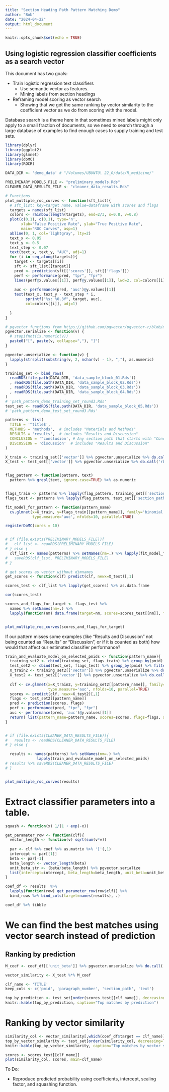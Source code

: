 ```yaml
---
title: "Section Heading Path Pattern Matching Demo"
author: "Bob"
date: "2024-04-22"
output: html_document
---
```


```r
knitr::opts_chunk$set(echo = TRUE)
```

## Using logistic regression classifier coefficients as a search vector

This document has two goals:

* Train logistic regression text classifiers 
  - Use semantic vector as features.
  - Mining labels from section headings
* Reframing model scoring as vector search
  - Showing that we get the same ranking by vector similarity to the coefficient vector as we do from scoring with the model.

Database search is a theme here in that sometimes mined labels might only apply to a small fraction of documents, so we need to search through a large database of examples to find enough cases to supply training and test sets.

```r
library(dplyr)
library(ggplot2)
library(glmnet)
library(doMC)
library(ROCR)

DATA_DIR <- 'demo_data' # "/Volumes/UBUNTU\ 22_0/data/R_medicine/"

PRELIMINARY_MODELS_FILE <- "preliminary_models.Rds"
CLEANER_DATA_RESULTS_FILE <- "cleaner_data_results.Rds"

# Functions
plot_multiple_roc_curves <- function(sft_list){
  # sft_list: key=target name, value=dataframe with scores and flags
  targets = names(sft_list)
  colors <- rainbow(length(targets), end=2/3, s=0.8, v=0.8)
  plot(c(0,1), c(0,1), type='n', 
       xlab="False Positive Rate", ylab="True Positive Rate",
       main="ROC Curves", asp=1)
  abline(0, 1, col='lightgray', lty=2)
  text_x <- 0.95
  text_y <- 0.5
  text_step <- 0.07
  text(text_x, text_y, "AUC", adj=1)
  for (i in seq_along(targets)){
    target <- targets[[i]]
    sft <- sft_list[[target]]
    pred <- prediction(sft[['scores']], sft[['flags']])
    perf <- performance(pred, "tpr", "fpr")
    lines(perf@x.values[[1]], perf@y.values[[1]], lwd=2, col=colors[[i]])
    
    auc <- performance(pred, 'auc')@y.values[[1]]
    text(text_x, text_y - text_step * i, 
         sprintf("%s: %0.3f", target, auc),
         col=colors[[i]], adj=1)
    
  }
}

# pgvector functions from https://github.com/pgvector/pgvector-r/blob/master/dbx/example.R
pgvector.serialize <- function(v) {
  # stopifnot(is.numeric(v))
  paste0("[", paste(v, collapse=","), "]")
}

pgvector.unserialize <- function(v) {
  lapply(strsplit(substring(v, 2, nchar(v) - 1), ","), as.numeric)
}
```



```r

training_set <- bind_rows(
  readRDS(file.path(DATA_DIR, 'data_sample_block_01.Rds'))
  , readRDS(file.path(DATA_DIR, 'data_sample_block_02.Rds'))
  , readRDS(file.path(DATA_DIR, 'data_sample_block_03.Rds'))
  , readRDS(file.path(DATA_DIR, 'data_sample_block_04.Rds'))
)
# 'path_pattern_demo_training_set_round3.Rds'
test_set <- readRDS(file.path(DATA_DIR, 'data_sample_block_05.Rds'))
# 'path_pattern_demo_test_set_round3.Rds'

patterns <- list(
  TITLE = '^title$',
  METHODS = 'methods',  # includes "Materials and Methods"
  RESULTS = 'results',  # includes "Results and Discussion"
  CONCLUSION = '^conclusion', # Any section path that starts with "Conclusion"
  DISCUSSION = 'discussion'  # includes "Results and Discussion"
)

X_train <- training_set[['vector']] %>% pgvector.unserialize %>% do.call('rbind', .)
X_test <- test_set[['vector']] %>% pgvector.unserialize %>% do.call('rbind', .)


flag_pattern <- function(pattern, text)
  pattern %>% grepl(text, ignore.case=TRUE) %>% as.numeric


flags_train <- patterns %>% lapply(flag_pattern, training_set[['section_path']]) %>% data.frame
flags_test <- patterns %>% lapply(flag_pattern, test_set[['section_path']]) %>% data.frame

fit_model_for_pattern <- function(pattern_name)
  cv.glmnet(x=X_train, y=flags_train[[pattern_name]], family='binomial', alpha=0,
            type.measure='auc', nfolds=10, parallel=TRUE)

registerDoMC(cores = 10)


# if (file.exists(PRELIMINARY_MODELS_FILE)){
#   clf_list <- readRDS(PRELIMINARY_MODELS_FILE)
# } else {
  clf_list <- names(patterns) %>% setNames(nm=.) %>% lapply(fit_model_for_pattern)
#   saveRDS(clf_list, PRELIMINARY_MODELS_FILE)
# }


```

```r
# get scores as vector without dimnames
get_scores <- function(clf) predict(clf, newx=X_test)[,1] 

scores_test <- clf_list %>% lapply(get_scores) %>% as.data.frame

cor(scores_test)
```

```r

scores_and_flags_for_target <- flags_test %>% 
  names %>% setNames(nm=.) %>% 
  lapply(function(nm) data.frame(target=nm, scores=scores_test[[nm]], flags=flags_test[[nm]]))


plot_multiple_roc_curves(scores_and_flags_for_target)

```

If our pattern misses some examples (like "Results and Discussion" not being counted as "Results" or "Discussion", or if it is counted as both) how would that affect our estimated classifier performance?

```r

train_and_evaluate_model_on_selected_pmids <- function(pattern_name){
  training_set2 <- cbind(training_set, flags_train) %>% group_by(pmid) %>% filter( sum( get(pattern_name) ) > 0 )
  test_set2 <- cbind(test_set, flags_test) %>% group_by(pmid) %>% filter( sum( get(pattern_name) ) > 0 )
  X_train2 <- training_set2[['vector']] %>% pgvector.unserialize %>% do.call('rbind', .)
  X_test2 <- test_set2[['vector']] %>% pgvector.unserialize %>% do.call('rbind', .)
  
  clf <- cv.glmnet(x=X_train2, y=training_set2[[pattern_name]], family='binomial', alpha=0,
                   type.measure='auc', nfolds=10, parallel=TRUE)
  scores <- predict(clf, newx=X_test2)[,1]
  flags <- test_set2[[pattern_name]]
  pred <- prediction(scores, flags)
  perf <- performance(pred, "tpr", "fpr")
  auc <- performance(pred, 'auc')@y.values[[1]]
  return( list(pattern_name=pattern_name, scores=scores, flags=flags, auc=auc, clf=clf, perf=perf, training_set_size=nrow(training_set2), test_set_size=nrow(test_set2)) )
}


# if (file.exists(CLEANER_DATA_RESULTS_FILE)){
#   results <- readRDS(CLEANER_DATA_RESULTS_FILE)
# } else {

  results <- names(patterns) %>% setNames(nm=.) %>% 
              lapply(train_and_evaluate_model_on_selected_pmids)
# results %>% saveRDS(CLEANER_DATA_RESULTS_FILE)
# }


plot_multiple_roc_curves(results)

```

# Extract classifier parameters into a table.

```r
squash <- function(x) 1/(1 + exp(-x))

get_parameter_row <- function(clf){
  vector_length <- function(v) sqrt(sum(v*v))
  
  par <- clf %>% coef %>% as.matrix %>% '['(,1)
  intercept <- par[[1]]
  beta <- par[-1]
  beta_length <- vector_length(beta)
  unit_beta_str <- (beta/beta_length) %>% pgvector.serialize
  list(intercept=intercept, beta_length=beta_length, unit_beta=unit_beta_str)
}

coef_df <- results  %>% 
  lapply(function(row) get_parameter_row(row$clf)) %>% 
  bind_rows %>% bind_cols(target=names(results), .)

coef_df %>% tibble
```
# We can find the best matches using vector search instead of prediction

## Ranking by prediction

```r
M_coef <- coef_df[['unit_beta']] %>% pgvector.unserialize %>% do.call('cbind', .)

vector_similarity <- X_test %*% M_coef

clf_name <- 'TITLE'
keep_cols <- c('pmid', 'paragraph_number', 'section_path', 'text')

top_by_prediction <- test_set[order(scores_test[[clf_name]], decreasing=TRUE), keep_cols] %>% head
knitr::kable(top_by_prediction, caption="Top matches by prediction")

```

# Ranking by vector similarity

```r
similarity_col <- vector_similarity[,which(coef_df$target == clf_name)]
top_by_vector_similarity <- test_set[order(similarity_col, decreasing=TRUE), keep_cols] %>% head
knitr::kable(top_by_vector_similarity, caption="Top matches by vector similarity")

```
```r
scores <- scores_test[[clf_name]]
plot(similarity_col, scores, main=clf_name)
```

To Do:

* Reproduce predicted probability using coefficients, intercept, scaling factor, and squashing function.
